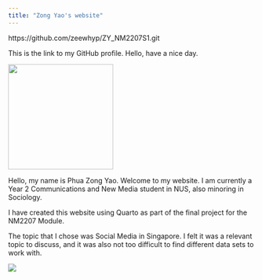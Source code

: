---
title: "Zong Yao's website"
---

https://github.com/zeewhyp/ZY_NM2207S1.git

This is the link to my GitHub profile. Hello, have a nice day.

![](images/self.jpg){width="214"}

Hello, my name is Phua Zong Yao. Welcome to my website. I am currently a Year 2 Communications and New Media student in NUS, also minoring in Sociology.

I have created this website using Quarto as part of the final project for the NM2207 Module.

The topic that I chose was Social Media in Singapore. I felt it was a relevant topic to discuss, and it was also not too difficult to find different data sets to work with.

```{=html}

<img src ="src/images/self.jpg">

```


